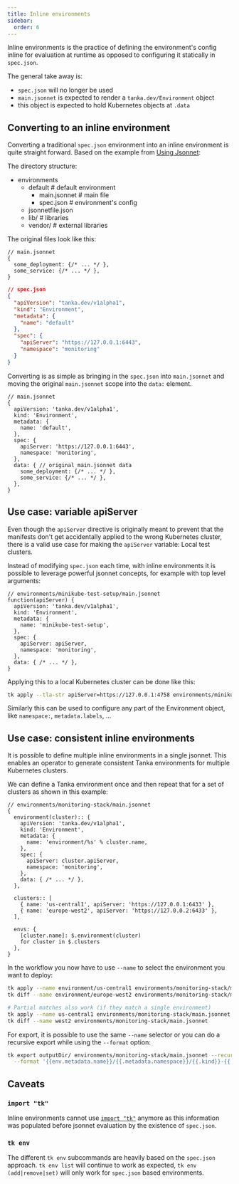 ```yaml
---
title: Inline environments
sidebar:
  order: 6
---
```



Inline environments is the practice of defining the environment's config inline
for evaluation at runtime as opposed to configuring it statically in
`spec.json`.

The general take away is:

- `spec.json` will no longer be used
- `main.jsonnet` is expected to render a `tanka.dev/Environment` object
- this object is expected to hold Kubernetes objects at `.data`

## Converting to an inline environment

Converting a traditional `spec.json` environment into an inline environment is quite
straight forward. Based on the example from [Using Jsonnet](./tutorial/jsonnet/):

The directory structure:

<FileTree>

- environments
  - default # default environment
    - main.jsonnet # main file
    - spec.json # environment's config
  - jsonnetfile.json
  - lib/ # libraries
  - vendor/ # external libraries

</FileTree>

The original files look like this:

```jsonnet
// main.jsonnet
{
  some_deployment: {/* ... */ },
  some_service: {/* ... */ },
}
```

```json
// spec.json
{
  "apiVersion": "tanka.dev/v1alpha1",
  "kind": "Environment",
  "metadata": {
    "name": "default"
  },
  "spec": {
    "apiServer": "https://127.0.0.1:6443",
    "namespace": "monitoring"
  }
}
```

Converting is as simple as bringing in the `spec.json` into `main.jsonnet` and
moving the original `main.jsonnet` scope into the `data:` element.

```jsonnet
// main.jsonnet
{
  apiVersion: 'tanka.dev/v1alpha1',
  kind: 'Environment',
  metadata: {
    name: 'default',
  },
  spec: {
    apiServer: 'https://127.0.0.1:6443',
    namespace: 'monitoring',
  },
  data: { // original main.jsonnet data
    some_deployment: {/* ... */ },
    some_service: {/* ... */ },
  },
}
```

## Use case: variable apiServer

Even though the `apiServer` directive is originally meant to prevent that the
manifests don't get accidentally applied to the wrong Kubernetes cluster, there
is a valid use case for making the `apiServer` variable: Local test clusters.

Instead of modifying `spec.json` each time, with inline environments it is
possible to leverage powerful jsonnet concepts, for example with top level
arguments:

```jsonnet
// environments/minikube-test-setup/main.jsonnet
function(apiServer) {
  apiVersion: 'tanka.dev/v1alpha1',
  kind: 'Environment',
  metadata: {
    name: 'minikube-test-setup',
  },
  spec: {
    apiServer: apiServer,
    namespace: 'monitoring',
  },
  data: { /* ... */ },
}
```

Applying this to a local Kubernetes cluster can be done like this:

```bash
tk apply --tla-str apiServer=https://127.0.0.1:4758 environments/minikube-test-setup
```

Similarly this can be used to configure any part of the Environment object, like
`namespace:`, `metadata.labels`, ...

## Use case: consistent inline environments

It is possible to define multiple inline environments in a single jsonnet. This
enables an operator to generate consistent Tanka environments for multiple
Kubernetes clusters.

We can define a Tanka environment once and then repeat that for a set of
clusters as shown in this example:

```jsonnet
// environments/monitoring-stack/main.jsonnet
{
  environment(cluster):: {
    apiVersion: 'tanka.dev/v1alpha1',
    kind: 'Environment',
    metadata: {
      name: 'environment/%s' % cluster.name,
    },
    spec: {
      apiServer: cluster.apiServer,
      namespace: 'monitoring',
    },
    data: { /* ... */ },
  },

  clusters:: [
    { name: 'us-central1', apiServer: 'https://127.0.0.1:6433' },
    { name: 'europe-west2', apiServer: 'https://127.0.0.2:6433' },
  ],

  envs: {
    [cluster.name]: $.environment(cluster)
    for cluster in $.clusters
  },
}
```

In the workflow you now have to use `--name` to select the environment you want
to deploy:

```bash
tk apply --name environment/us-central1 environments/monitoring-stack/main.jsonnet
tk diff --name environment/europe-west2 environments/monitoring-stack/main.jsonnet

# Partial matches also work (if they match a single environment)
tk apply --name us-central1 environments/monitoring-stack/main.jsonnet
tk diff --name west2 environments/monitoring-stack/main.jsonnet
```

For export, it is possible to use the same `--name` selector or you can do a
recursive export while using the `--format` option:

```bash
tk export outputDir/ environments/monitoring-stack/main.jsonnet --recursive \
  --format '{{env.metadata.name}}/{{.metadata.namespace}}/{{.kind}}-{{.metadata.name}}'
```

## Caveats

### `import "tk"`

Inline environments cannot use [`import "tk"`](./config/#jsonnet-access) anymore as
this information was populated before jsonnet evaluation by the existence of
`spec.json`.

### `tk env`

The different `tk env` subcommands are heavily based on the `spec.json`
approach. `tk env list` will continue to work as expected, `tk env
(add|remove|set)` will only work for `spec.json` based environments.
